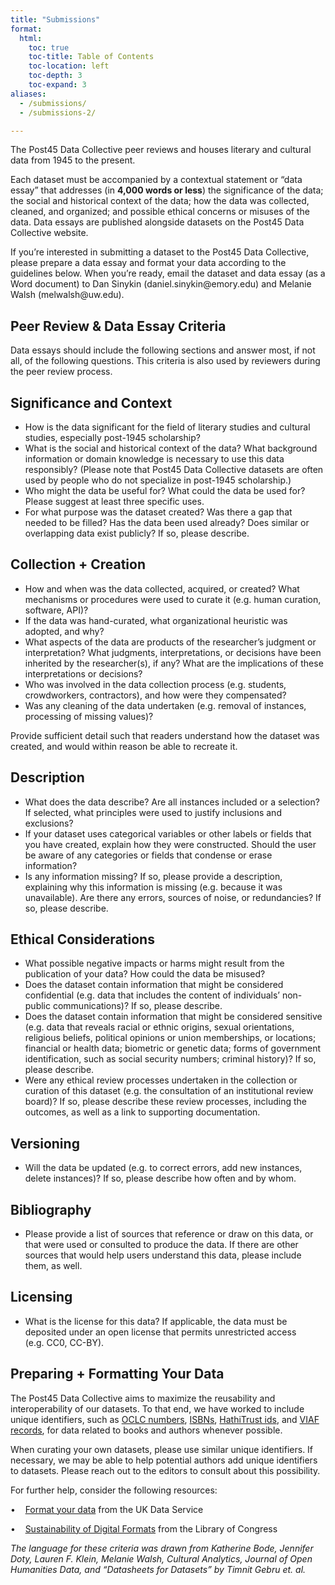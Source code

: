 ```yaml
---
title: "Submissions"
format: 
  html:
    toc: true
    toc-title: Table of Contents
    toc-location: left
    toc-depth: 3
    toc-expand: 3
aliases:
  - /submissions/
  - /submissions-2/

---
```


The Post45 Data Collective peer reviews and houses literary and cultural data from 1945 to the present.

Each dataset must be accompanied by a contextual statement or “data essay” that addresses (in **4,000 words or less**) the significance of the data; the social and historical context of the data; how the data was collected, cleaned, and organized; and possible ethical concerns or misuses of the data. Data essays are published alongside datasets on the Post45 Data Collective website.

If you’re interested in submitting a dataset to the Post45 Data Collective, please prepare a data essay and format your data according to the guidelines below. When you’re ready, email the dataset and data essay (as a Word document) to Dan Sinykin (daniel.sinykin@emory.edu)  and Melanie Walsh (melwalsh@uw.edu).

Peer Review & Data Essay Criteria
---------------------------------

Data essays should include the following sections and answer most, if not all, of the following questions. This criteria is also used by reviewers during the peer review process.

Significance and Context 
-------------------------

*   How is the data significant for the field of literary studies and cultural studies, especially post-1945 scholarship?
*   What is the social and historical context of the data? What background information or domain knowledge is necessary to use this data responsibly? (Please note that Post45 Data Collective datasets are often used by people who do not specialize in post-1945 scholarship.)
*   Who might the data be useful for? What could the data be used for? Please suggest at least three specific uses.
*   For what purpose was the dataset created? Was there a gap that needed to be filled? Has the data been used already? Does similar or overlapping data exist publicly? If so, please describe.

Collection + Creation
---------------------

*   How and when was the data collected, acquired, or created? What mechanisms or procedures were used to curate it (e.g. human curation, software, API)?
*   If the data was hand-curated, what organizational heuristic was adopted, and why?
*   What aspects of the data are products of the researcher’s judgment or interpretation? What judgments, interpretations, or decisions have been inherited by the researcher(s), if any? What are the implications of these interpretations or decisions?
*   Who was involved in the data collection process (e.g. students, crowdworkers, contractors), and how were they compensated?
*   Was any cleaning of the data undertaken (e.g. removal of instances, processing of missing values)?

Provide sufficient detail such that readers understand how the dataset was created, and would within reason be able to recreate it.

Description
-----------

*   What does the data describe? Are all instances included or a selection? If selected, what principles were used to justify inclusions and exclusions?
*   If your dataset uses categorical variables or other labels or fields that you have created, explain how they were constructed. Should the user be aware of any categories or fields that condense or erase information?
*   Is any information missing? If so, please provide a description, explaining why this information is missing (e.g. because it was unavailable). Are there any errors, sources of noise, or redundancies? If so, please describe.

Ethical Considerations
----------------------

*   What possible negative impacts or harms might result from the publication of your data? How could the data be misused?
*   Does the dataset contain information that might be considered confidential (e.g. data that includes the content of individuals’ non-public communications)? If so, please describe.
*   Does the dataset contain information that might be considered sensitive (e.g. data that reveals racial or ethnic origins, sexual orientations, religious beliefs, political opinions or union memberships, or locations; financial or health data; biometric or genetic data; forms of government identification, such as social security numbers; criminal history)? If so, please describe.
*   Were any ethical review processes undertaken in the collection or curation of this dataset (e.g. the consultation of an institutional review board)? If so, please describe these review processes, including the outcomes, as well as a link to supporting documentation.

Versioning
----------

*   Will the data be updated (e.g. to correct errors, add new instances, delete instances)? If so, please describe how often and by whom.

Bibliography
------------

*   Please provide a list of sources that reference or draw on this data, or that were used or consulted to produce the data. If there are other sources that would help users understand this data, please include them, as well.

Licensing
---------

*   What is the license for this data? If applicable, the data must be deposited under an open license that permits unrestricted access (e.g. CC0, CC-BY).


Preparing + Formatting Your Data
--------------------------------

The Post45 Data Collective aims to maximize the reusability and interoperability of our datasets. To that end, we have worked to include unique identifiers, such as [OCLC numbers](https://en.wikipedia.org/wiki/OCLC#Identifiers_and_linked_data), [ISBNs](https://en.wikipedia.org/wiki/ISBN), [HathiTrust ids](https://www.hathitrust.org/hathifiles_description), and [VIAF records](https://en.wikipedia.org/wiki/Virtual_International_Authority_File), for data related to books and authors whenever possible.

When curating your own datasets, please use similar unique identifiers. If necessary, we may be able to help potential authors add unique identifiers to datasets. Please reach out to the editors to consult about this possibility.

For further help, consider the following resources:

•    [Format your data](https://www.ukdataservice.ac.uk/manage-data/format.aspx) from the UK Data Service

•    [Sustainability of Digital Formats](http://Sustainability of Digital Formats) from the Library of Congress


_The language for these criteria was drawn from Katherine Bode, Jennifer Doty, Lauren F. Klein, Melanie Walsh, Cultural Analytics, Journal of Open Humanities Data, and “Datasheets for Datasets” by Timnit Gebru et. al._

